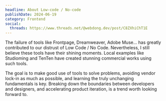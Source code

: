 ```yaml
---
headline: About Low-code / No-code
publishDate: 2024-06-19
category: Frontend
social:
  threads: https://www.threads.net/@webdong.dev/post/C8ZXhiChT1E
---
```


The failure of tools like Frontpage, Dreamweaver, Adobe Muse... has greatly contributed to our distrust of Low Code / No Code. Nevertheless, I still believe these tools have their shining moments. Local examples like Studioming and TenTen have created stunning commercial works using such tools.

The goal is to make good use of tools to solve problems, avoiding vendor lock-in as much as possible, and learning the truly unchanging fundamentals is key. Breaking down the boundaries between developers and designers, and accelerating product iteration, is a trend worth looking forward to.
